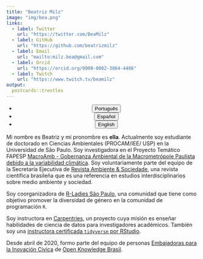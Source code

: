 ```yaml
---
title: "Beatriz Milz"
image: "img/bea.png"
links:
  - label: Twitter
    url: "https://twitter.com/BeaMilz"
  - label: GitHub
    url: "https://github.com/beatrizmilz"
  - label: Email
    url: "mailto:milz.bea@gmail.com"
  - label: Orcid
    url: "https://orcid.org/0000-0002-3064-4486"
  - label: Twitch
    url: "https://www.twitch.tv/beamilz"
output:
  postcards::trestles
---
```

<center>
<ul class="list-inline">
  <li class="list-inline-item">
    <a href="about.html">
      <button type="button" class="btn btn-outline-dark mb-2">
                        Português
                      </button>
                    </a>
                  </li>
                  
  <li class="list-inline-item">
    <a href="about_es.html">
      <button type="button" class="btn btn-outline-dark mb-2">
                        Español
                      </button>
                    </a>
                  </li>

  <li class="list-inline-item">
    <a href="about_en.html">
      <button type="button" class="btn btn-outline-dark mb-2">
                        English
                      </button>
                    </a>
                  </li>
                  
</ul>
</center>
              
 
Mi nombre es Beatriz y mi pronombre es **ella**. Actualmente soy estudiante de doctorado en Ciencias Ambientales (PROCAM/IEE/ USP) en la Universidad de São Paulo. Soy investigadora en el Proyecto Temático FAPESP [MacroAmb - Gobernanza Ambiental de la Macrometrópole Paulista debido a la variabilidad climática](https://bv.fapesp.br/pt/auxilios/97000/governanca-ambiental-da-macrometropole-paulista-face-a-variabilidade-climatica/). Soy voluntariamente parte del equipo de la Secretaría Ejecutiva de [Revista Ambiente & Sociedade](http://www.scielo.br/revistas/asoc/iaboutj.htm), una revista científica brasileña que es una referencia en estudios interdisciplinarios sobre medio ambiente y sociedad.

Soy coorganizadora de [R-Ladies São Paulo](https://www.meetup.com/R-Ladies-Sao-Paulo/), una comunidad que tiene como objetivo promover la diversidad de género en la comunidad de programación `R`. 

Soy instructora en [Carpentries](https://carpentries.org/instructors/), un proyecto cuya misión es enseñar habilidades de ciencia de datos para investigadores académicos. También soy una [instructora certificada `tidyverse` por RStudio](https://education.rstudio.com/trainers/people/milz+beatriz/).

Desde abril de 2020, formo parte del equipo de personas [Embajadoras para la Inovación Cívica](https://embaixadoras.ok.org.br/) de [Open Knowledge Brasil](https://br.okfn.org/).

